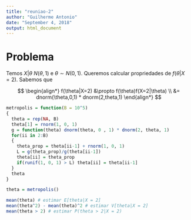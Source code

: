 ```yaml
---
title: "reuniao-2"
author: "Guilherme Antonio"
date: "September 4, 2018"
output: html_document
---
```


# Problema

Temos $X|\theta ~ N(\theta,1)$ e $\theta \sim N(0,1)$.
Queremos calcular propriedades de $f(\theta|X=2)$.
Sabemos que

$$
\begin{align*}
f(\theta|X=2) 
&\propto f(\theta)f(X=2|\theta) \\
&= dnorm(\theta,0,1) * dnorm(2,theta,1)
\end{align*}
$$

```r
metropolis = function(B = 10^5)
{
  theta = rep(NA, B)
  theta[1] = rnorm(1, 0, 1)
  g = function(theta) dnorm(theta, 0 , 1) * dnorm(2, theta, 1)
  for(ii in 2:B)
  {
    theta_prop = theta[ii-1] + rnorm(1, 0, 1)
    L = g(theta_prop)/g(theta[ii-1])
    theta[ii] = theta_prop
    if(runif(1, 0, 1) > L) theta[ii] = theta[ii-1]
  }
  theta
}

theta = metropolis()
```

```r
mean(theta) # estimar E[theta|X = 2]
mean(theta^2) - mean(theta)^2 # estimar V[theta|X = 2]
mean(theta > 2) # estimar P(theta > 2|X = 2)
```
